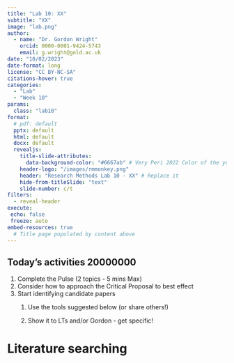 ```yaml
---
title: "Lab 10: XX"
subtitle: "XX"
image: "lab.png"
author: 
  - name: "Dr. Gordon Wright"
    orcid: 0000-0001-9424-5743
    email: g.wright@gold.ac.uk
date: "10/02/2023"
date-format: long
license: "CC BY-NC-SA"
citations-hover: true
categories: 
  - "Lab"
  - "Week 10"
params:
  class: "lab10"
format: 
  # pdf: default
  pptx: default
  html: default
  docx: default
  revealjs: 
    title-slide-attributes: 
      data-background-color: "#6667ab" # Very Peri 2022 Color of the year
    header-logo: "/images/rmmonkey.png"
    header: "Research Methods Lab 10 - XX" # Replace it
    hide-from-titleSlide: "text"
    slide-number: c/t
filters:
  - reveal-header
execute:
 echo: false
 freeze: auto
embed-resources: true
  # Title page populated by content above
---
```


## Today's activities 20000000

::: incremental
1.  Complete the Pulse (2 topics - 5 mins Max)
2.  Consider how to approach the Critical Proposal to best effect
3.  Start identifying candidate papers
    1.  Use the tools suggested below (or share others!)

    2.  Show it to LTs and/or Gordon - get specific!
:::

# Literature searching

